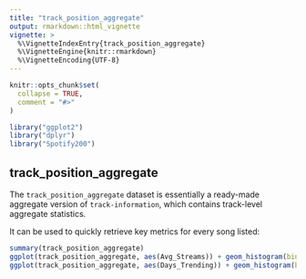 ---
title: "track_position_aggregate"
output: rmarkdown::html_vignette
vignette: >
  %\VignetteIndexEntry{track_position_aggregate}
  %\VignetteEngine{knitr::rmarkdown}
  %\VignetteEncoding{UTF-8}
---

```{r, include = FALSE}
knitr::opts_chunk$set(
  collapse = TRUE,
  comment = "#>"
)
```

```{r setup}
library("ggplot2")
library("dplyr")
library("Spotify200")
```

## track_position_aggregate

The `track_position_aggregate` dataset is essentially a ready-made aggregate version of `track-information`, which contains track-level aggregate statistics. 

It can be used to quickly retrieve key metrics for every song listed:
```{r}
summary(track_position_aggregate)
ggplot(track_position_aggregate, aes(Avg_Streams)) + geom_histogram(bins = 50) + labs(y = "Count", x = "Average Streams")
ggplot(track_position_aggregate, aes(Days_Trending)) + geom_histogram(bins = 50) + labs(y = "Count", x = "Number of Days in the Top 200")
```

